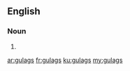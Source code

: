 ==English==

===Noun===
{{head|en|plural}}

# {{plural of|gulag|lang=en}}

[[ar:gulags]]
[[fr:gulags]]
[[ku:gulags]]
[[my:gulags]]